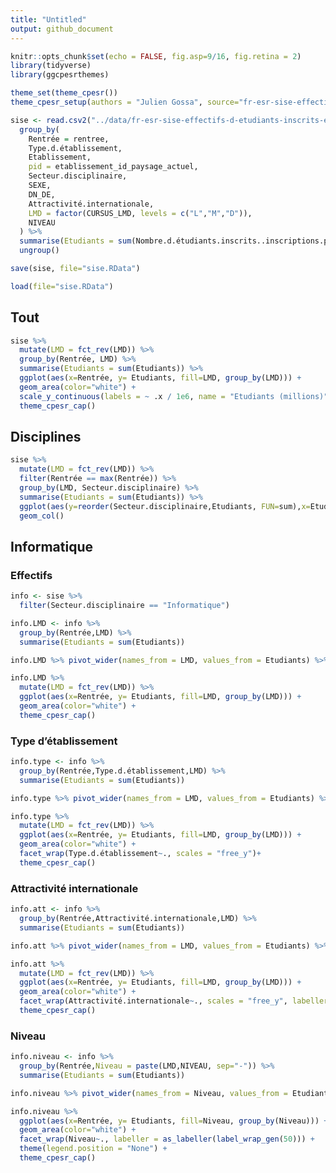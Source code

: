 ```yaml
---
title: "Untitled"
output: github_document
---
```


```r
knitr::opts_chunk$set(echo = FALSE, fig.asp=9/16, fig.retina = 2)
library(tidyverse)
library(ggcpesrthemes)

theme_set(theme_cpesr())
theme_cpesr_setup(authors = "Julien Gossa", source="fr-esr-sise-effectifs-d-etudiants-inscrits-esr-public")
```

```r
sise <- read.csv2("../data/fr-esr-sise-effectifs-d-etudiants-inscrits-esr-public.csv", dec=".", stringsAsFactors=TRUE) %>%
  group_by(
    Rentrée = rentree,
    Type.d.établissement,
    Etablissement,
    pid = etablissement_id_paysage_actuel,
    Secteur.disciplinaire,
    SEXE,
    DN_DE,
    Attractivité.internationale,
    LMD = factor(CURSUS_LMD, levels = c("L","M","D")),
    NIVEAU
  ) %>%
  summarise(Etudiants = sum(Nombre.d.étudiants.inscrits..inscriptions.principales..hors.étudiants.inscrits.en.parallèle.en.CPGE,na.rm = TRUE)) %>%
  ungroup()

save(sise, file="sise.RData")
```
```r
load(file="sise.RData")
```

## Tout 

```r
sise %>% 
  mutate(LMD = fct_rev(LMD)) %>%
  group_by(Rentrée, LMD) %>%
  summarise(Etudiants = sum(Etudiants)) %>%
  ggplot(aes(x=Rentrée, y= Etudiants, fill=LMD, group_by(LMD))) +
  geom_area(color="white") +
  scale_y_continuous(labels = ~ .x / 1e6, name = "Etudiants (millions)") +
  theme_cpesr_cap()
```


## Disciplines

```r
sise %>% 
  mutate(LMD = fct_rev(LMD)) %>%
  filter(Rentrée == max(Rentrée)) %>%
  group_by(LMD, Secteur.disciplinaire) %>%
  summarise(Etudiants = sum(Etudiants)) %>%
  ggplot(aes(y=reorder(Secteur.disciplinaire,Etudiants, FUN=sum),x=Etudiants,fill=LMD)) +
  geom_col()
```

## Informatique

### Effectifs

```r
info <- sise %>%
  filter(Secteur.disciplinaire == "Informatique")
```


```r
info.LMD <- info %>%
  group_by(Rentrée,LMD) %>%
  summarise(Etudiants = sum(Etudiants)) 

info.LMD %>% pivot_wider(names_from = LMD, values_from = Etudiants) %>% spoiler_table()
```

```r
info.LMD %>%
  mutate(LMD = fct_rev(LMD)) %>%
  ggplot(aes(x=Rentrée, y= Etudiants, fill=LMD, group_by(LMD))) +
  geom_area(color="white") +
  theme_cpesr_cap()
```

### Type d'établissement

```r
info.type <- info %>%
  group_by(Rentrée,Type.d.établissement,LMD) %>%
  summarise(Etudiants = sum(Etudiants)) 

info.type %>% pivot_wider(names_from = LMD, values_from = Etudiants) %>% spoiler_table()
```

```r
info.type %>%
  mutate(LMD = fct_rev(LMD)) %>%
  ggplot(aes(x=Rentrée, y= Etudiants, fill=LMD, group_by(LMD))) +
  geom_area(color="white") +
  facet_wrap(Type.d.établissement~., scales = "free_y")+
  theme_cpesr_cap()
```


### Attractivité internationale 

```r
info.att <- info %>%
  group_by(Rentrée,Attractivité.internationale,LMD) %>%
  summarise(Etudiants = sum(Etudiants)) 

info.att %>% pivot_wider(names_from = LMD, values_from = Etudiants) %>% spoiler_table()
```

```r
info.att %>%
  mutate(LMD = fct_rev(LMD)) %>%
  ggplot(aes(x=Rentrée, y= Etudiants, fill=LMD, group_by(LMD))) +
  geom_area(color="white") +
  facet_wrap(Attractivité.internationale~., scales = "free_y", labeller = as_labeller(label_wrap_gen(50))) +
  theme_cpesr_cap()
```

### Niveau

```r
info.niveau <- info %>%
  group_by(Rentrée,Niveau = paste(LMD,NIVEAU, sep="-")) %>%
  summarise(Etudiants = sum(Etudiants)) 

info.niveau %>% pivot_wider(names_from = Niveau, values_from = Etudiants) %>% spoiler_table()
```

```r
info.niveau %>%
  ggplot(aes(x=Rentrée, y= Etudiants, fill=Niveau, group_by(Niveau))) +
  geom_area(color="white") +
  facet_wrap(Niveau~., labeller = as_labeller(label_wrap_gen(50))) +
  theme(legend.position = "None") +
  theme_cpesr_cap()
```